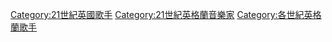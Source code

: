 [[Category:21世紀英國歌手|Category:21世紀英國歌手]]
[[Category:21世紀英格蘭音樂家|Category:21世紀英格蘭音樂家]]
[[Category:各世紀英格蘭歌手|Category:各世紀英格蘭歌手]]